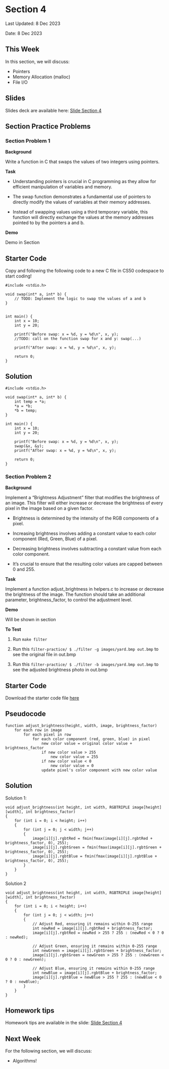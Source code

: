 # Section 4 {.unnumbered}

Last Updated: 8 Dec 2023

Date: 8 Dec 2023


## This Week
In this section, we will discuss:

- Pointers
- Memory Allocation (malloc)
- File I/O



## Slides

Slides deck are available here: [Slide Section 4](https://docs.google.com/presentation/d/1cffPIcvNUsSZRCr-0T0sPGdefA2oT2AdUe8lIRNNKPg/edit?usp=sharing)

## Section Practice Problems

### Section Problem 1

**Background**

Write a function in C that swaps the values of two integers using pointers.

**Task**

- Understanding pointers is crucial in C programming as they allow for efficient manipulation of variables and memory.

- The swap function demonstrates a fundamental use of pointers to directly modify the values of variables at their memory addresses.

- Instead of swapping values using a third temporary variable, this function will directly exchange the values at the memory addresses pointed to by the pointers a and b.

**Demo**

Demo in Section

:::{.callout-note appearance="simple"}

## Starter Code
Copy and following the following code to a new C file in CS50 codespace to start coding!

```
#include <stdio.h>

void swap(int* a, int* b) {
    // TODO: Implement the logic to swap the values of a and b
}


int main() {
    int x = 10;
    int y = 20;
    
    printf("Before swap: x = %d, y = %d\n", x, y);
    //TODO: call on the function swap for x and y: swap(...)
    
    printf("After swap: x = %d, y = %d\n", x, y);

    return 0;
}

```
:::

::: {.callout-tip collapse="true" appearance="simple"}

## Solution 


```
#include <stdio.h>

void swap(int* a, int* b) {
    int temp = *a;
    *a = *b;
    *b = temp;
}

int main() {
    int x = 10;
    int y = 20;
    
    printf("Before swap: x = %d, y = %d\n", x, y);
    swap(&x, &y);
    printf("After swap: x = %d, y = %d\n", x, y);

    return 0;
}
```

:::


### Section Problem 2

**Background**

Implement a "Brightness Adjustment" filter that modifies the brightness of an image. This filter will either increase or decrease the brightness of every pixel in the image based on a given factor.

- Brightness is determined by the intensity of the RGB components of a pixel.

- Increasing brightness involves adding a constant value to each color component (Red, Green, Blue) of a pixel.

- Decreasing brightness involves subtracting a constant value from each color component.

- It's crucial to ensure that the resulting color values are capped between 0 and 255.

**Task**

Implement a function adjust_brightness in helpers.c to increase or decrease the brightness of the image. The function should take an additional parameter, brightness_factor, to control the adjustment level.

**Demo**

Will be shown in section

**To Test**

1. Run ```make filter```

2. Run this ```filter-practice/ $ ./filter -g images/yard.bmp out.bmp``` to see the original file in out.bmp

3. Run this ```filter-practice/ $ ./filter -b images/yard.bmp out.bmp``` to see the adjusted brightness photo in out.bmp


:::{.callout-note appearance="simple"}

## Starter Code

Download the starter code file [here](https://drive.google.com/drive/folders/1iZIsj8O5OeGLNOiCaZIi9JBelgWMhJJU?usp=sharing)

:::



::: {.callout-tip collapse="true" appearance="simple"}

## Pseudocode
```
function adjust_brightness(height, width, image, brightness_factor)
    for each row in image
        for each pixel in row
            for each color component (red, green, blue) in pixel
                new color value = original color value + brightness_factor
                if new color value > 255
                    new color value = 255
                if new color value < 0
                    new color value = 0
                update pixel's color component with new color value

```
:::

::: {.callout-tip collapse="true" appearance="simple"}

## Solution 

Solution 1:

```
void adjust_brightness(int height, int width, RGBTRIPLE image[height][width], int brightness_factor)
{
    for (int i = 0; i < height; i++)
    {
        for (int j = 0; j < width; j++)
        {
            image[i][j].rgbtRed = fmin(fmax(image[i][j].rgbtRed + brightness_factor, 0), 255);
            image[i][j].rgbtGreen = fmin(fmax(image[i][j].rgbtGreen + brightness_factor, 0), 255);
            image[i][j].rgbtBlue = fmin(fmax(image[i][j].rgbtBlue + brightness_factor, 0), 255);
        }
    }
}
```

Solution 2

```
void adjust_brightness(int height, int width, RGBTRIPLE image[height][width], int brightness_factor)
{
    for (int i = 0; i < height; i++)
    {
        for (int j = 0; j < width; j++)
        {
            // Adjust Red, ensuring it remains within 0-255 range
            int newRed = image[i][j].rgbtRed + brightness_factor;
            image[i][j].rgbtRed = newRed > 255 ? 255 : (newRed < 0 ? 0 : newRed);

            // Adjust Green, ensuring it remains within 0-255 range
            int newGreen = image[i][j].rgbtGreen + brightness_factor;
            image[i][j].rgbtGreen = newGreen > 255 ? 255 : (newGreen < 0 ? 0 : newGreen);

            // Adjust Blue, ensuring it remains within 0-255 range
            int newBlue = image[i][j].rgbtBlue + brightness_factor;
            image[i][j].rgbtBlue = newBlue > 255 ? 255 : (newBlue < 0 ? 0 : newBlue);
        }
    }
}

```

:::


## Homework tips

Homework tips are available in the slide: [Slide Section 4](https://docs.google.com/presentation/d/1cffPIcvNUsSZRCr-0T0sPGdefA2oT2AdUe8lIRNNKPg/edit?usp=sharing)



## Next Week
For the following section, we will discuss:

- Algorithms! 

$\,$
